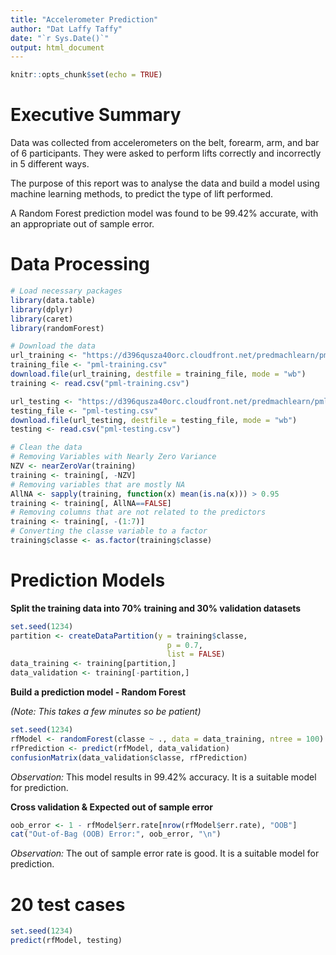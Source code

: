 ---
title: "Accelerometer Prediction"
author: "Dat Laffy Taffy"
date: "`r Sys.Date()`"
output: html_document
---

```{r setup, include=FALSE}
knitr::opts_chunk$set(echo = TRUE)
```

# Executive Summary
Data was collected from accelerometers on the belt, forearm, arm, and bar of 6 participants. They were asked to perform lifts correctly and incorrectly in 5 different ways. 

The purpose of this report was to analyse the data and build a model using machine learning methods, to predict the type of lift performed.

A Random Forest prediction model was found to be 99.42% accurate, with an appropriate out of sample error.


# Data Processing

```{r}
# Load necessary packages
library(data.table)
library(dplyr)
library(caret)
library(randomForest)

# Download the data
url_training <- "https://d396qusza40orc.cloudfront.net/predmachlearn/pml-training.csv"
training_file <- "pml-training.csv"
download.file(url_training, destfile = training_file, mode = "wb")
training <- read.csv("pml-training.csv")

url_testing <- "https://d396qusza40orc.cloudfront.net/predmachlearn/pml-testing.csv"
testing_file <- "pml-testing.csv"
download.file(url_testing, destfile = testing_file, mode = "wb")
testing <- read.csv("pml-testing.csv")

# Clean the data
# Removing Variables with Nearly Zero Variance
NZV <- nearZeroVar(training)
training <- training[, -NZV]
# Removing variables that are mostly NA
AllNA <- sapply(training, function(x) mean(is.na(x))) > 0.95
training <- training[, AllNA==FALSE]
# Removing columns that are not related to the predictors
training <- training[, -(1:7)]
# Converting the classe variable to a factor 
training$classe <- as.factor(training$classe)
```


# Prediction Models

**Split the training data into 70% training and 30% validation datasets**

```{r}
set.seed(1234) 
partition <- createDataPartition(y = training$classe,
                                   p = 0.7,
                                   list = FALSE)
data_training <- training[partition,]
data_validation <- training[-partition,]
```


**Build a prediction model - Random Forest**

*(Note: This takes a few minutes so be patient)*

```{r}
set.seed(1234)
rfModel <- randomForest(classe ~ ., data = data_training, ntree = 100)
rfPrediction <- predict(rfModel, data_validation)
confusionMatrix(data_validation$classe, rfPrediction)
```

*Observation:* This model results in 99.42% accuracy. It is a suitable model for prediction.


**Cross validation & Expected out of sample error**

```{r}
oob_error <- 1 - rfModel$err.rate[nrow(rfModel$err.rate), "OOB"]
cat("Out-of-Bag (OOB) Error:", oob_error, "\n")
```

*Observation:* The out of sample error rate is good. It is a suitable model for prediction.


# 20 test cases

```{r}
set.seed(1234)
predict(rfModel, testing)
```